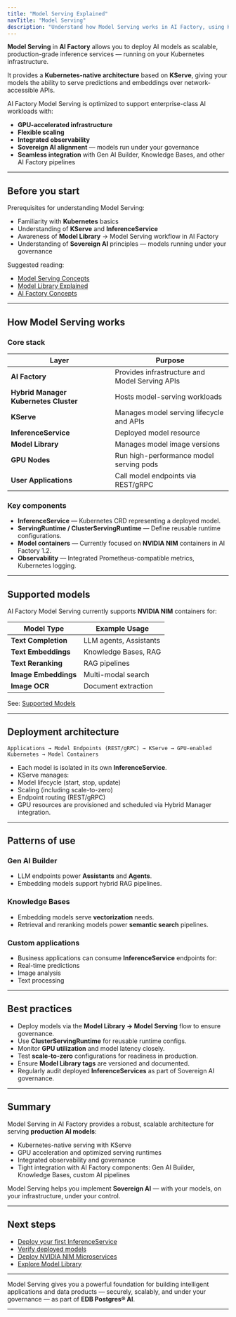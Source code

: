 ```yaml
---
title: "Model Serving Explained"
navTitle: "Model Serving"
description: "Understand how Model Serving works in AI Factory, using KServe to provide scalable, production-ready model inference."
---
```



**Model Serving** in **AI Factory** allows you to deploy AI models as scalable, production-grade inference services — running on your Kubernetes infrastructure.

It provides a **Kubernetes-native architecture** based on **KServe**, giving your models the ability to serve predictions and embeddings over network-accessible APIs.

AI Factory Model Serving is optimized to support enterprise-class AI workloads with:

- **GPU-accelerated infrastructure**
- **Flexible scaling**
- **Integrated observability**
- **Sovereign AI alignment** — models run under your governance
- **Seamless integration** with Gen AI Builder, Knowledge Bases, and other AI Factory pipelines

---

## Before you start

Prerequisites for understanding Model Serving:

- Familiarity with **Kubernetes** basics
- Understanding of **KServe** and **InferenceService**
- Awareness of **Model Library** → Model Serving workflow in AI Factory
- Understanding of **Sovereign AI** principles — models running under your governance

Suggested reading:

- [Model Serving Concepts](model-serving-concepts)
- [Model Library Explained](model-library-explained)
- [AI Factory Concepts](ai-factory-concepts)

---

## How Model Serving works

### Core stack

| Layer | Purpose |
|-------|---------|
| **AI Factory** | Provides infrastructure and Model Serving APIs |
| **Hybrid Manager Kubernetes Cluster** | Hosts model-serving workloads |
| **KServe** | Manages model serving lifecycle and APIs |
| **InferenceService** | Deployed model resource |
| **Model Library** | Manages model image versions |
| **GPU Nodes** | Run high-performance model serving pods |
| **User Applications** | Call model endpoints via REST/gRPC |

### Key components

- **InferenceService** — Kubernetes CRD representing a deployed model.
- **ServingRuntime / ClusterServingRuntime** — Define reusable runtime configurations.
- **Model containers** — Currently focused on **NVIDIA NIM** containers in AI Factory 1.2.
- **Observability** — Integrated Prometheus-compatible metrics, Kubernetes logging.

---

## Supported models

AI Factory Model Serving currently supports **NVIDIA NIM** containers for:

| Model Type | Example Usage |
|------------|---------------|
| **Text Completion** | LLM agents, Assistants |
| **Text Embeddings** | Knowledge Bases, RAG |
| **Text Reranking** | RAG pipelines |
| **Image Embeddings** | Multi-modal search |
| **Image OCR** | Document extraction |

See: [Supported Models](../../../ai-factory/pipeline/models/supported-models/)

---

## Deployment architecture

```Applications → Model Endpoints (REST/gRPC) → KServe → GPU-enabled Kubernetes → Model Containers```

- Each model is isolated in its own **InferenceService**.
- KServe manages:
- Model lifecycle (start, stop, update)
- Scaling (including scale-to-zero)
- Endpoint routing (REST/gRPC)
- GPU resources are provisioned and scheduled via Hybrid Manager integration.

---

## Patterns of use

### Gen AI Builder

- LLM endpoints power **Assistants** and **Agents**.
- Embedding models support hybrid RAG pipelines.

### Knowledge Bases

- Embedding models serve **vectorization** needs.
- Retrieval and reranking models power **semantic search** pipelines.

### Custom applications

- Business applications can consume **InferenceService** endpoints for:
- Real-time predictions
- Image analysis
- Text processing

---

## Best practices

- Deploy models via the **Model Library → Model Serving** flow to ensure governance.
- Use **ClusterServingRuntime** for reusable runtime configs.
- Monitor **GPU utilization** and model latency closely.
- Test **scale-to-zero** configurations for readiness in production.
- Ensure **Model Library tags** are versioned and documented.
- Regularly audit deployed **InferenceServices** as part of Sovereign AI governance.

---

## Summary

Model Serving in AI Factory provides a robust, scalable architecture for serving **production AI models**:

* Kubernetes-native serving with KServe
* GPU acceleration and optimized serving runtimes
* Integrated observability and governance
* Tight integration with AI Factory components: Gen AI Builder, Knowledge Bases, custom AI pipelines

Model Serving helps you implement **Sovereign AI** — with your models, on your infrastructure, under your control.

---

## Next steps

- [Deploy your first InferenceService](/edb-postgres-ai/ai-factory/learn/how-to/model-serving/create-inferenceservice)
- [Verify deployed models](../../../hybrid-manager/ai-factory/learn/how-to/verify-models.mdx)
- [Deploy NVIDIA NIM Microservices ](/edb-postgres-ai/ai-factory/learn/how-to/model-serving/deploy-nim-container)
- [Explore Model Library](model-library-explained)

---

Model Serving gives you a powerful foundation for building intelligent applications and data products — securely, scalably, and under your governance — as part of **EDB Postgres® AI**.

---
